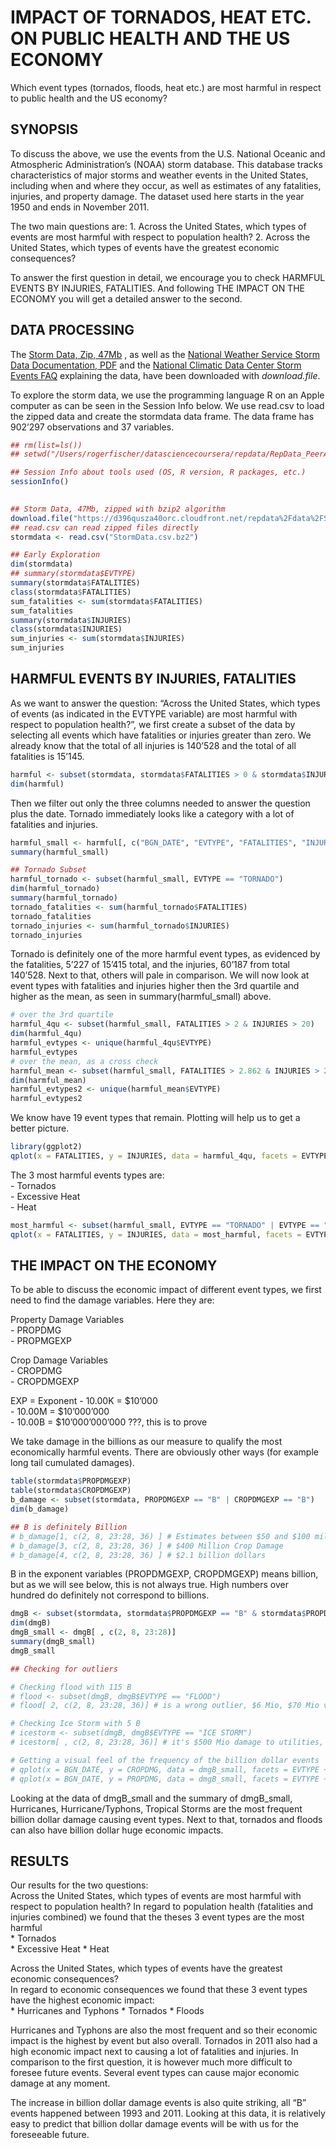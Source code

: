 # IMPACT OF TORNADOS, HEAT ETC. ON PUBLIC HEALTH AND THE US ECONOMY
Which event types (tornados, floods, heat etc.) are most harmful in respect to public health and the US economy?

## SYNOPSIS 
To discuss the above, we use the events from the U.S. National Oceanic and Atmospheric Administration's (NOAA) storm database. This database tracks characteristics of major storms and weather events in the United States, including when and where they occur, as well as estimates of any fatalities, injuries, and property damage. The dataset used here starts in the year 1950 and ends in November 2011.

The two main questions are: 
1. Across the United States, which types of events are most harmful with respect to population health?
2. Across the United States, which types of events have the greatest economic consequences?

To answer the first question in detail, we encourage you to check HARMFUL EVENTS BY INJURIES, FATALITIES. And following THE IMPACT ON THE ECONOMY you will get a detailed answer to the second.


## DATA PROCESSING
The [Storm Data, Zip, 47Mb](https://d396qusza40orc.cloudfront.net/repdata%2Fdata%2FStormData.csv.bz2) , as well as the [National Weather Service Storm Data Documentation, PDF](https://d396qusza40orc.cloudfront.net/repdata%2Fpeer2_doc%2Fpd01016005curr.pdf) and the [National Climatic Data Center Storm Events FAQ](https://d396qusza40orc.cloudfront.net/repdata%2Fpeer2_doc%2FNCDC%20Storm%20Events-FAQ%20Page.pdf) explaining the data, have been downloaded with *download.file*. 

To explore the storm data, we use the programming language R on an Apple computer as can be seen in the Session Info below.
We use read.csv to load the zipped data and create the stormdata data frame. The data frame has 902'297 observations and 37 variables.


```r
## rm(list=ls())
## setwd("/Users/rogerfischer/datasciencecoursera/repdata/RepData_PeerAssessment2")

## Session Info about tools used (OS, R version, R packages, etc.)
sessionInfo()
  

## Storm Data, 47Mb, zipped with bzip2 algorithm
download.file("https://d396qusza40orc.cloudfront.net/repdata%2Fdata%2FStormData.csv.bz2", "StormData.csv.bz2", method="curl")
## read.csv can read zipped files directly
stormdata <- read.csv("StormData.csv.bz2")

## Early Exploration
dim(stormdata)
## summary(stormdata$EVTYPE)
summary(stormdata$FATALITIES)
class(stormdata$FATALITIES)
sum_fatalities <- sum(stormdata$FATALITIES)
sum_fatalities
summary(stormdata$INJURIES)
class(stormdata$INJURIES)
sum_injuries <- sum(stormdata$INJURIES)
sum_injuries 
```


## HARMFUL EVENTS BY INJURIES, FATALITIES
As we want to answer the question: "Across the United States, which types of events (as indicated in the EVTYPE variable) are most harmful with respect to population health?", we first  create a subset of the data by selecting all events which have fatalities or injuries greater than zero. We already know that the total of all injuries is 140'528 and the total of all fatalities is 15'145.

```r
harmful <- subset(stormdata, stormdata$FATALITIES > 0 & stormdata$INJURIES > 0)
dim(harmful)
```

Then we filter out only the three columns needed to answer the question plus the date. Tornado immediately looks like a category with a lot of fatalities and injuries.

```r
harmful_small <- harmful[, c("BGN_DATE", "EVTYPE", "FATALITIES", "INJURIES")]
summary(harmful_small)

## Tornado Subset
harmful_tornado <- subset(harmful_small, EVTYPE == "TORNADO")
dim(harmful_tornado)
summary(harmful_tornado)
tornado_fatalities <- sum(harmful_tornado$FATALITIES)
tornado_fatalities
tornado_injuries <- sum(harmful_tornado$INJURIES)
tornado_injuries
```

Tornado is definitely one of the more harmful event types, as evidenced by the fatalities, 5'227 of 15'415 total, and the injuries, 60'187 from total 140'528. Next to that, others will pale in comparison. We will now look at event types with fatalities and injuries higher then the 3rd quartile and higher as the mean, as seen in summary(harmful_small) above. 

```r
# over the 3rd quartile
harmful_4qu <- subset(harmful_small, FATALITIES > 2 & INJURIES > 20)
dim(harmful_4qu)
harmful_evtypes <- unique(harmful_4qu$EVTYPE)
harmful_evtypes
# over the mean, as a cross check
harmful_mean <- subset(harmful_small, FATALITIES > 2.862 & INJURIES > 29.82)
dim(harmful_mean)
harmful_evtypes2 <- unique(harmful_mean$EVTYPE)
harmful_evtypes2
```

We know have 19 event types that remain. Plotting will help us to get a better picture.

```r
library(ggplot2)
qplot(x = FATALITIES, y = INJURIES, data = harmful_4qu, facets = EVTYPE ~ . ,  color = EVTYPE, geom =   c("point"))
```

The 3 most harmful events types are:   
- Tornados    
- Excessive Heat    
- Heat 

```r
most_harmful <- subset(harmful_small, EVTYPE == "TORNADO" | EVTYPE == "EXCESSIVE HEAT" | EVTYPE == "HEAT")
qplot(x = FATALITIES, y = INJURIES, data = most_harmful, facets = EVTYPE ~ . ,  color = EVTYPE, geom =   c("point"))
```


## THE IMPACT ON THE ECONOMY
To be able to discuss the economic impact of different event types, we first need to find the damage variables. Here they are:   

Property Damage Variables  
- PROPDMG   
- PROPMGEXP 

Crop Damage Variables  
- CROPDMG   
- CROPDMGEXP

EXP = Exponent
- 10.00K = $10'000    
- 10.00M = $10'000'000     
- 10.00B = $10'000'000'000 ???, this is to prove    

We take damage in the billions as our measure to qualify the most economically harmful events. There are obviously other ways (for example long tail cumulated damages).

```r
table(stormdata$PROPDMGEXP)
table(stormdata$CROPDMGEXP)
b_damage <- subset(stormdata, PROPDMGEXP == "B" | CROPDMGEXP == "B")
dim(b_damage)

## B is definitely Billion
# b_damage[1, c(2, 8, 23:28, 36) ] # Estimates between $50 and $100 million 
# b_damage[3, c(2, 8, 23:28, 36) ] # $400 Million Crop Damage
# b_damage[4, c(2, 8, 23:28, 36) ] # $2.1 billion dollars
```

B in the exponent variables (PROPDMGEXP, CROPDMGEXP) means billion, but as we will see below, this is not always true. High numbers over hundred do definitely not correspond to billions.

```r
dmgB <- subset(stormdata, stormdata$PROPDMGEXP == "B" & stormdata$PROPDMG > 0 | stormdata$CROPDMGEXP == "B" & stormdata$CROPDMG > 0)
dim(dmgB)
dmgB_small <- dmgB[ , c(2, 8, 23:28)]
summary(dmgB_small)
dmgB_small

## Checking for outliers

# Checking flood with 115 B
# flood <- subset(dmgB, dmgB$EVTYPE == "FLOOD")
# flood[ 2, c(2, 8, 23:28, 36)] # is a wrong outlier, $6 Mio, $70 Mio vs $115 Billion !!!

# Checking Ice Storm with 5 B
# icestorm <- subset(dmgB, dmgB$EVTYPE == "ICE STORM")
# icestorm[ , c(2, 8, 23:28, 36)] # it's $500 Mio damage to utilities, not $5.5 Million crop damage by year/over 10 years

# Getting a visual feel of the frequency of the billion dollar events
# qplot(x = BGN_DATE, y = CROPDMG, data = dmgB_small, facets = EVTYPE ~ . ,  color = EVTYPE, geom =   c("point"))
# qplot(x = BGN_DATE, y = PROPDMG, data = dmgB_small, facets = EVTYPE ~ . ,  color = EVTYPE, geom =   c("point"))
```
    
     
Looking at the data of dmgB_small and the summary of dmgB_small, Hurricanes, Hurricane/Typhons, Tropical Storms are the most frequent billion dollar damage causing event types. Next to that, tornados and floods can also have billion dollar huge economic impacts. 

## RESULTS
Our results for the two questions:   
Across the United States, which types of events are most harmful with respect to population health?
In regard to population health (fatalities and injuries combined) we found that the theses 3 event types are the most harmful     
* Tornados  
* Excessive Heat
* Heat
   
Across the United States, which types of events have the greatest economic consequences?     
In regard to economic consequences we found that these 3 event types have the highest economic impact:    
* Hurricanes and Typhons 
* Tornados
* Floods  

Hurricanes and Typhons are also the most frequent and so their economic impact is the highest by event but also overall. Tornados in 2011 also had a high economic impact next to causing a lot of fatalities and injuries. In comparison to the first question, it is however much more difficult to foresee future events. Several event types can cause major economic damage at any moment. 

The increase in billion dollar damage events is also quite striking, all "B" events happened between 1993 and 2011. Looking at this data, it is relatively easy to predict that billion dollar damage events will be with us for the foreseeable future.



